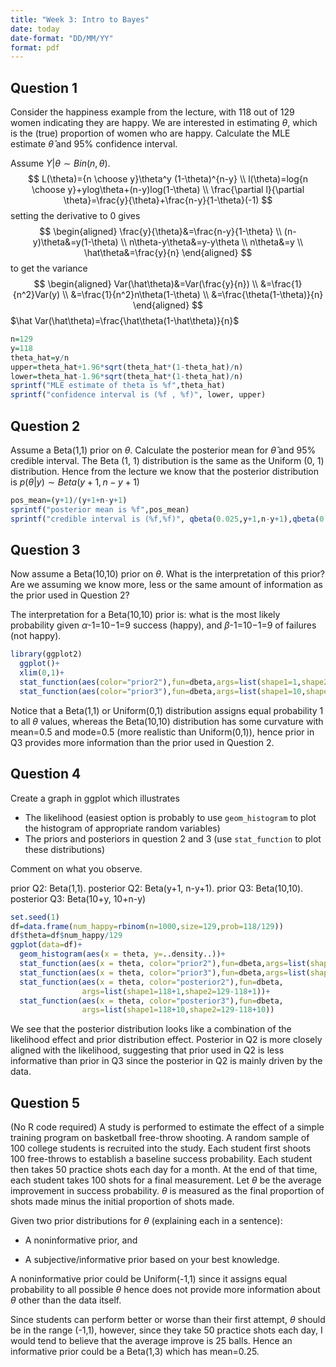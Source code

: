 ```yaml
---
title: "Week 3: Intro to Bayes"
date: today
date-format: "DD/MM/YY"
format: pdf
---
```


## Question 1

Consider the happiness example from the lecture, with 118 out of 129 women indicating they are happy. We are interested in estimating $\theta$, which is the (true) proportion of women who are happy. Calculate the MLE estimate $\hat{\theta}$ and 95% confidence interval. 

Assume $Y|\theta \sim Bin(n, \theta)$.
$$
L(\theta)={n \choose y}\theta^y (1-\theta)^{n-y} \\
l(\theta)=log{n \choose y}+ylog\theta+(n-y)log(1-\theta) \\
\frac{\partial l}{\partial \theta}=\frac{y}{\theta}+\frac{n-y}{1-\theta}(-1)
$$
setting the derivative to 0 gives
$$
\begin{aligned}
\frac{y}{\theta}&=\frac{n-y}{1-\theta} \\
(n-y)\theta&=y(1-\theta) \\
n\theta-y\theta&=y-y\theta \\
n\theta&=y \\
\hat\theta&=\frac{y}{n}
\end{aligned}
$$
to get the variance
$$
\begin{aligned}
Var(\hat\theta)&=Var(\frac{y}{n}) \\
&=\frac{1}{n^2}Var(y) \\
&=\frac{1}{n^2}n\theta(1-\theta) \\
&=\frac{\theta(1-\theta)}{n}
\end{aligned}
$$
$\hat Var(\hat\theta)=\frac{\hat\theta(1-\hat\theta)}{n}$
```r
n=129
y=118
theta_hat=y/n
upper=theta_hat+1.96*sqrt(theta_hat*(1-theta_hat)/n)
lower=theta_hat-1.96*sqrt(theta_hat*(1-theta_hat)/n)
sprintf("MLE estimate of theta is %f",theta_hat)
sprintf("confidence interval is (%f , %f)", lower, upper) 
```

## Question 2

Assume a Beta(1,1) prior on $\theta$. Calculate the posterior mean for $\hat{\theta}$ and 95% credible interval. 
The Beta (1, 1) distribution is the same as the Uniform (0, 1) distribution. Hence from the lecture we know that the posterior distribution is $p(\theta|y) \sim Beta(y+1, n-y+1)$
```r
pos_mean=(y+1)/(y+1+n-y+1)
sprintf("posterior mean is %f",pos_mean)
sprintf("credible interval is (%f,%f)", qbeta(0.025,y+1,n-y+1),qbeta(0.975,y+1,n-y+1))
```


## Question 3

Now assume a Beta(10,10) prior on $\theta$. What is the interpretation of this prior? Are we assuming we know more, less or the same amount of information as the prior used in Question 2?  

The interpretation for a Beta(10,10) prior is: what is the most likely probability given $\alpha$-1=10−1=9 success (happy), and $\beta$-1=10−1=9 of failures (not happy). 
```r
library(ggplot2)
  ggplot()+
  xlim(0,1)+
  stat_function(aes(color="prior2"),fun=dbeta,args=list(shape1=1,shape2=1))+
  stat_function(aes(color="prior3"),fun=dbeta,args=list(shape1=10,shape2=10))
```
Notice that a Beta(1,1) or Uniform(0,1) distribution assigns equal probability 1 to all $\theta$ values, whereas the Beta(10,10) distribution has some curvature with mean=0.5 and mode=0.5 (more realistic than Uniform(0,1)), hence prior in Q3 provides more information than the prior used in Question 2.

## Question 4

Create a graph in ggplot which illustrates

- The likelihood (easiest option is probably to use `geom_histogram` to plot the histogram of appropriate random variables)
- The priors and posteriors in question 2 and 3 (use `stat_function` to plot these distributions)

Comment on what you observe.  

prior Q2: Beta(1,1). 
posterior Q2: Beta(y+1, n-y+1). 
prior Q3: Beta(10,10). 
posterior Q3: Beta(10+y, 10+n-y)
```r
set.seed(1)
df=data.frame(num_happy=rbinom(n=1000,size=129,prob=118/129))
df$theta=df$num_happy/129
ggplot(data=df)+
  geom_histogram(aes(x = theta, y=..density..))+
  stat_function(aes(x = theta, color="prior2"),fun=dbeta,args=list(shape1=1,shape2=1))+
  stat_function(aes(x = theta, color="prior3"),fun=dbeta,args=list(shape1=10,shape2=10))+
  stat_function(aes(x = theta, color="posterior2"),fun=dbeta,
                args=list(shape1=118+1,shape2=129-118+1))+
  stat_function(aes(x = theta, color="posterior3"),fun=dbeta,
                args=list(shape1=118+10,shape2=129-118+10))

```
We see that the posterior distribution looks like a combination of the likelihood effect and prior distribution effect. Posterior in Q2 is more closely aligned with the likelihood, suggesting that prior used in Q2 is less informative than prior in Q3 since the posterior in Q2 is mainly driven by the data.


## Question 5

(No R code required) A study is performed to estimate the effect of a simple training program on basketball free-throw shooting. A random sample of 100 college students is recruited into the study. Each student first shoots 100 free-throws to establish a baseline success probability. Each student then takes 50 practice shots each day for a month. At the end of that time, each student takes 100 shots for a final measurement. Let $\theta$ be the average improvement in success probability. $\theta$ is measured as the final proportion of shots made minus the initial proportion of shots made. 

Given two prior distributions for $\theta$ (explaining each in a sentence):

- A noninformative prior, and

- A subjective/informative prior based on your best knowledge. 

A noninformative prior could be Uniform(-1,1) since it assigns equal probability to all possible $\theta$ hence does not provide more information about $\theta$ other than the data itself.  

Since students can perform better or worse than their first attempt, $\theta$ should be in the range (-1,1), however, since they take 50 practice shots each day, I would tend to believe that the average improve is 25 balls. Hence an informative prior could be a Beta(1,3) which has mean=0.25.
